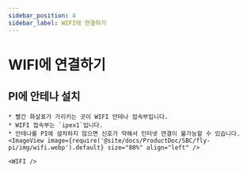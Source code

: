 ```yaml
---
sidebar_position: 4
sidebar_label: WIFI에 연결하기
---
```




# WIFI에 연결하기


## PI에 안테나 설치

    * 빨간 화살표가 가리키는 곳이 WIFI 안테나 접속부입니다.
    * WIFI 접속부는 `ipex1`입니다.
    * 안테나를 PI에 설치하지 않으면 신호가 약해서 인터넷 연결이 불가능할 수 있습니다.
    <ImageView image={require('@site/docs/ProductDoc/SBC/fly-pi/img/wifi.webp').default} size="80%" align="left" />  

    <WIFI />